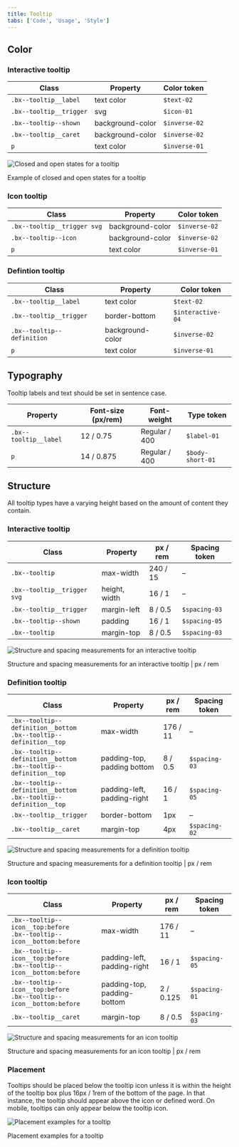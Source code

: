 ```yaml
---
title: Tooltip
tabs: ['Code', 'Usage', 'Style']
---
```


## Color

### Interactive tooltip

| Class                   | Property         | Color token   |
| ----------------------- | ---------------- | ------------- |
| `.bx--tooltip__label`   | text color       | `$text-02`    |
| `.bx--tooltip__trigger` | svg              | `$icon-01`    |
| `.bx--tooltip--shown`   | background-color | `$inverse-02` |
| `.bx--tooltip__caret`   | background-color | `$inverse-02` |
| `p`                     | text color       | `$inverse-01` |

<div className="image--fixed">

![Closed and open states for a tooltip](images/tooltip-style-1.png)

</div>

<Caption>Example of closed and open states for a tooltip</Caption>

### Icon tooltip

| Class                       | Property         | Color token   |
| --------------------------- | ---------------- | ------------- |
| `.bx--tooltip__trigger svg` | background-color | `$inverse-02` |
| `.bx--tooltip--icon`        | background-color | `$inverse-02` |
| `p`                         | text color       | `$inverse-01` |

### Defintion tooltip

| Class                      | Property         | Color token       |
| -------------------------- | ---------------- | ----------------- |
| `.bx--tooltip__label`      | text color       | `$text-02`        |
| `.bx--tooltip__trigger`    | border-bottom    | `$interactive-04` |
| `.bx--tooltip--definition` | background-color | `$inverse-02`     |
| `p`                        | text color       | `$inverse-01`     |

## Typography

Tooltip labels and text should be set in sentence case.

| Property              | Font-size (px/rem) | Font-weight   | Type token       |
| --------------------- | ------------------ | ------------- | ---------------- |
| `.bx--tooltip__label` | 12 / 0.75          | Regular / 400 | `$label-01`      |
| `p`                   | 14 / 0.875         | Regular / 400 | `$body-short-01` |

## Structure

All tooltip types have a varying height based on the amount of content they contain.

### Interactive tooltip

| Class                       | Property      | px / rem | Spacing token |
| --------------------------- | ------------- | -------- | ------------- |
| `.bx--tooltip`              | max-width     | 240 / 15 | –             |
| `.bx--tooltip__trigger svg` | height, width | 16 / 1   | –             |
| `.bx--tooltip__trigger`     | margin-left   | 8 / 0.5  | `$spacing-03` |
| `.bx--tooltip--shown`       | padding       | 16 / 1   | `$spacing-05` |
| `.bx--tooltip`              | margin-top    | 8 / 0.5  | `$spacing-03` |

<div className="image--fixed">

![Structure and spacing measurements for an interactive tooltip](images/tooltip-style-2.png)

</div>

<Caption>
  Structure and spacing measurements for an interactive tooltip | px / rem
</Caption>

### Definition tooltip

| Class                                                                    | Property                    | px / rem | Spacing token |
| ------------------------------------------------------------------------ | --------------------------- | -------- | ------------- |
| `.bx--tooltip--definition__bottom` <br/> `.bx--tooltip--definition__top` | max-width                   | 176 / 11 | –             |
| `.bx--tooltip--definition__bottom` <br/> `.bx--tooltip--definition__top` | padding-top, padding bottom | 8 / 0.5  | `$spacing-03` |
| `.bx--tooltip--definition__bottom` <br/> `.bx--tooltip--definition__top` | padding-left, padding-right | 16 / 1   | `$spacing-05` |
| `.bx--tooltip__trigger`                                                  | border-bottom               | 1px      | –             |
| `.bx--tooltip__caret`                                                    | margin-top                  | 4px      | `$spacing-02` |

<div className="image--fixed">

![Structure and spacing measurements for a definition tooltip](images/tooltip-style-3.png)

</div>

<Caption>
  Structure and spacing measurements for a definition tooltip | px / rem
</Caption>

### Icon tooltip

| Class                                                                      | Property                    | px / rem  | Spacing token |
| -------------------------------------------------------------------------- | --------------------------- | --------- | ------------- |
| `.bx--tooltip--icon__top:before` <br/> `.bx--tooltip--icon__bottom:before` | max-width                   | 176 / 11  | –             |
| `.bx--tooltip--icon__top:before` <br/> `.bx--tooltip--icon__bottom:before` | padding-left, padding-right | 16 / 1    | `$spacing-05` |
| `.bx--tooltip--icon__top:before` <br/> `.bx--tooltip--icon__bottom:before` | padding-top, padding-bottom | 2 / 0.125 | `$spacing-01` |
| `.bx--tooltip__caret`                                                      | margin-top                  | 8 / 0.5   | `$spacing-03` |

<div className="image--fixed">

![Structure and spacing measurements for an icon tooltip](images/tooltip-style-4.png)

</div>

<Caption>
  Structure and spacing measurements for an icon tooltip | px / rem
</Caption>

### Placement

Tooltips should be placed below the tooltip icon unless it is within the height of the tooltip box plus 16px / 1rem of the bottom of the page. In that instance, the tooltip should appear above the icon or defined word. On mobile, tooltips can only appear below the tooltip icon.

<div className="image--fixed">

![Placement examples for a tooltip](images/tooltip-style-5.png)

</div>

<Caption>Placement examples for a tooltip</Caption>
